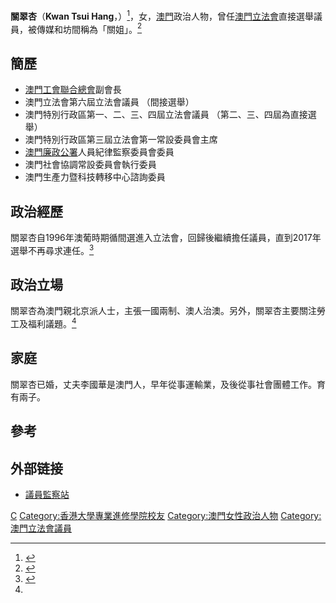{{Infobox_officeholder
| name = 關翠杏<br>Kwan Tsui Hang
| image name = Kwan Tsui Hang.jpg
| width = 
| now = [[澳門特別行政區立法會|澳門特別行政區立法會]][[議員|議員]]
| period = 1999年－2017年10月15日
| Sex = 女
| different name =關姐
| party = [[澳門工會聯合總會|澳門工會聯合總會]]
| nationality = {{CNMO}}
| Native place =
| date of birth = 1949年9月22日
| place of birth = {{MAC-1935}}
| date of death = 
| place of death = 
| religion = 無
| spouse = 李國華
| relatives = 
| educate = *社會學本科學位([[香港大學|香港大學]]/[[暨南大學|暨南大學]]合辦)
| past = 
*[[澳門立法會_(葡屬澳門)|澳門立法會 (葡屬澳門)]][[議員|議員]]（1996年－1999年）
*[[澳門特別行政區立法會|澳門特別行政區立法會]][[議員|議員]]（1999年－2017年）
| work = 

}}
'''關翠杏'''{{SLM}}（'''Kwan Tsui Hang'''，{{bd|1949年|9月22日}}）<ref>{{cite journal|journal=澳門行政暨公職局|date=2009年7月15日|title=第四屆立法會選舉候選名單總表|url=http://www.eal.gov.mo/2009/news/20090715.pdf|deadurl=yes|archiveurl=https://web.archive.org/web/20120226215145/http://www.eal.gov.mo/2009/news/20090715.pdf|archivedate=2012年2月26日}}</ref>，女，[[澳門|澳門]]政治人物，曾任[[澳門立法會|澳門立法會]]直接選舉議員，被傳媒和坊間稱為「關姐」。<ref name="Mepa-plus-20191228">{{cite web |title=【澳門回歸20周年專訪】來自基層，服務基層——關翠杏風雨同路矢志不渝 |url=https://mpea-plus.org/macau-20anniversary-201936/ |accessdate=2020-09-20 |archive-date=2021-01-18 |archive-url=https://web.archive.org/web/20210118125706/https://mpea-plus.org/macau-20anniversary-201936/ |dead-url=no }}</ref>

==簡歷==
*[[澳門工會聯合總會|澳門工會聯合總會]]副會長
*澳門立法會第六屆立法會議員 （間接選舉）
*澳門特別行政區第一、二、三、四屆立法會議員 （第二、三、四屆為直接選舉）
*澳門特別行政區第三屆立法會第一常設委員會主席
*[[澳門廉政公署|澳門廉政公署]]人員紀律監察委員會委員
*澳門社會協調常設委員會執行委員
*澳門生產力暨科技轉移中心諮詢委員
==政治經歷==
關翠杏自1996年澳葡時期循間選進入立法會，回歸後繼續擔任議員，直到2017年選舉不再尋求連任。<ref name="TDMFacebook-20170711">{{cite web |author1=葉永貞 |author2=黃偉鴻 |title=關翠杏: 從政21年既精彩亦遇考驗 |url=https://www.facebook.com/tdmchinesenews/photos/a.1777499329188159/1939937712944319/ |accessdate=2020-09-20}}</ref>
==政治立場==
關翠杏為澳門親北京派人士，主張一國兩制、澳人治澳。另外，關翠杏主要關注勞工及福利議題。<ref name="Mepa-plus-20191228"/>
== 家庭 ==
關翠杏已婚，丈夫李國華是澳門人，早年從事運輸業，及後從事社會團體工作。育有兩子。

== 參考 ==
{{reflist}}

== 外部链接 ==
* [https://web.archive.org/web/20140529104734/http://almacau.net/deputy/kwan-tsui-hang/ 議員監察站]

{{Navboxes 
| title  = 关翠杏在[[澳门特别行政区立法会|澳门特别行政区立法会]]的职务
| list1  =
{{澳門特別行政區第一屆立法會議員}}
{{澳門特別行政區第二屆立法會議員}}
{{澳門特別行政區第三屆立法會議員}}
{{澳門特別行政區第四屆立法會議員}}
{{澳門特別行政區第五屆立法會議員}}
}}

{{Authority control}}
{{DEFAULTSORT:Guan关}}
[[Category:關姓|C]]
[[Category:香港大學專業進修學院校友|Category:香港大學專業進修學院校友]]
[[Category:澳門女性政治人物|Category:澳門女性政治人物]]
[[Category:澳門立法會議員|Category:澳門立法會議員]]